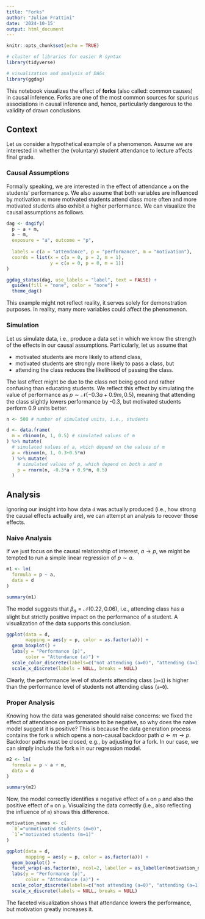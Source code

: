 ```yaml
---
title: "Forks"
author: "Julian Frattini"
date: '2024-10-15'
output: html_document
---
```


```r
knitr::opts_chunk$set(echo = TRUE)

# cluster of libraries for easier R syntax
library(tidyverse)

# visualization and analysis of DAGs
library(ggdag)
```

This notebook visualizes the effect of **forks** (also called: common causes) in causal inference.
Forks are one of the most common sources for spurious associations in causal inference and, hence, particularly dangerous to the validity of drawn conclusions.

## Context

Let us consider a hypothetical example of a phenomenon.
Assume we are interested in whether the (voluntary) student attendance to lecture affects final grade.

### Causal Assumptions

Formally speaking, we are interested in the effect of attendance `a` on the students' performance `p`.
We also assume that both variables are influenced by motivation `m`: more motivated students attend class more often and more motivated students also exhibit a higher performance.
We can visualize the causal assumptions as follows.

```r
dag <- dagify(
  p ~ a + m,
  a ~ m,
  exposure = "a", outcome = "p",
  
  labels = c(a = "attendance", p = "performance", m = "motivation"),
  coords = list(x = c(a = 0, p = 2, m = 1), 
                y = c(a = 0, p = 0, m = 1))
)

ggdag_status(dag, use_labels = "label", text = FALSE) +
  guides(fill = "none", color = "none") + 
  theme_dag()
```

This example might not reflect reality, it serves solely for demonstration purposes.
In reality, many more variables could affect the phenomenon.

### Simulation

Let us simulate data, i.e., produce a data set in which we know the strength of the effects in our causal assumptions.
Particularly, let us assume that

- motivated students are more likely to attend class,
- motivated students are strongly more likely to pass a class, but
- attending the class reduces the likelihood of passing the class.

The last effect might be due to the class not being good and rather confusing than educating students.
We reflect this effect by simulating the value of performance as $p \sim \mathcal{N}(-0.3a+0.9m, 0.5)$, meaning that attending the class slightly lowers performance by -0.3, but motivated students perform 0.9 units better.

```r
n <- 500 # number of simulated units, i.e., students

d <- data.frame(
  m = rbinom(n, 1, 0.5) # simulated values of m
) %>% mutate(
  # simulated values of a, which depend on the values of m
  a = rbinom(n, 1, 0.3+0.5*m) 
  ) %>% mutate(
    # simulated values of p, which depend on both a and m
    p = rnorm(n, -0.3*a + 0.9*m, 0.5)
  )
```

## Analysis

Ignoring our insight into how data `d` was actually produced (i.e., how strong the causal effects actually are), we can attempt an analysis to recover those effects.

### Naive Analysis

If we just focus on the causal relationship of interest, $a \rightarrow p$, we might be tempted to run a simple linear regression of $p \sim a$.

```r
m1 <- lm(
  formula = p ~ a,
  data = d
)

summary(m1)
```

The model suggests that $\beta_a=\mathcal{N}(0.22, 0.06)$, i.e., attending class has a slight but strictly positive impact on the performance of a student.
A visualization of the data supports this conclusion.

```r
ggplot(data = d,
       mapping = aes(y = p, color = as.factor(a))) +
  geom_boxplot() + 
  labs(y = "Performance (p)",
       color = "Attendance (a)") +
  scale_color_discrete(labels=c("not attending (a=0)", "attending (a=1)")) +
  scale_x_discrete(labels = NULL, breaks = NULL)
```

Clearly, the performance level of students attending class (`a=1`) is higher than the performance level of students not attending class (`a=0`).

### Proper Analysis

Knowing how the data was generated should raise concerns: we fixed the effect of attendance on performance to be negative, so why does the naive model suggest it is positive?
This is because the data generation process contains the fork `m` which opens a non-causal backdoor path $a \leftarrow m \rightarrow p$.
Backdoor paths must be closed, e.g., by adjusting for a fork.
In our case, we can simply include the fork `m` in our regression model.

```r
m2 <- lm(
  formula = p ~ a + m,
  data = d
)

summary(m2)
```

Now, the model correctly identifies a negative effect of `a` on `p` and also the positive effect of `m` on `p`.
Visualizing the data correctly (i.e., also reflecting the influence of `m`) shows this difference.

```r
motivation_names <- c(
  `0`="unmotivated students (m=0)", 
  `1`="motivated students (m=1)"
)

ggplot(data = d,
       mapping = aes(y = p, color = as.factor(a))) +
  geom_boxplot() + 
  facet_wrap(~as.factor(m), ncol=2, labeller = as_labeller(motivation_names)) +
  labs(y = "Performance (p)",
       color = "Attendance (a)") +
  scale_color_discrete(labels=c("not attending (a=0)", "attending (a=1)")) +
  scale_x_discrete(labels = NULL, breaks = NULL)
```

The faceted visualization shows that attendance lowers the performance, but motivation greatly increases it.
